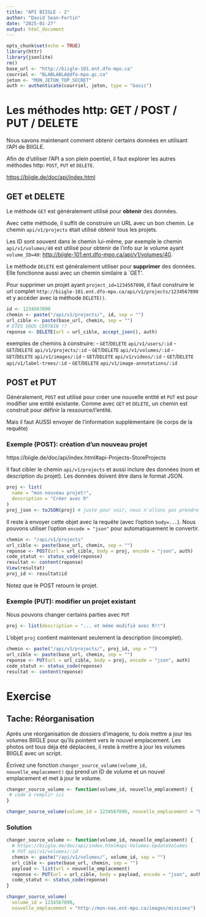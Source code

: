 ```yaml
---
title: "API BIIGLE - 2"
author: "David Sean-Fortin"
date: "2025-01-27"
output: html_document
---
```


```r
opts_chunk$set(echo = TRUE)
library(httr)
library(jsonlite)
rm()
base_url <- "http://biigle-101.ent.dfo-mpo.ca"
courriel <- "BLABLABLA@dfo-mpo.gc.ca"
jeton <- "MON_JETON_TOP_SECRET"
auth <- authenticate(courriel, jeton, type = "basic")
```

# Les méthodes http: GET / POST / PUT / DELETE

Nous savons maintenant comment obtenir certains données en utilisant l'API de BIIGLE.

Afin de d'utiliser l'API a son plein poentiel, il faut explorer les autres méthodes http: `POST`, `PUT` et `DELETE`.

<https://biigle.de/doc/api/index.html>

## GET et DELETE
Le méthode `GET` est généralement utilisé pour **obtenir** des données.

Avec cette méthode, il suffit de construire un URL avec un bon chemin.
Le chemin `api/v1/projects` était utilisé obtenir tous les projets.

Les ID sont souvent dans le chemin lui-même, par exemple le chemin `api/v1/volumes/40` est utilisé pour obtenir de l'info sur le volume ayant `volume_ID=40`: <http://biigle-101.ent.dfo-mpo.ca/api/v1/volumes/40>.

Le méthode `DELETE` est généralement utiliser pour **supprimer** des données. Elle fonctionne aussi avec un chemin similaire à `GET'.

Pour supprimer un projet ayant `project_id=1234567890`, il faut construire le url complet `http://biigle-101.ent.dfo-mpo.ca/api/v1/projects/1234567890` et y accéder avec la méthode `DELETE()`.

```r
id <- 1234567890
chemin <- paste("/api/v1/projects/", id, sep = "")
url_cible <- paste(base_url, chemin, sep = "")
# ETES VOUS CERTAIN !?
reponse <- DELETE(url = url_cible, accept_json(), auth)
```

exemples de chemins à construire:
- `GET`/`DELETE` `api/v1/users/:id`
- `GET`/`DELETE` `api/v1/projects/:id`
- `GET`/`DELETE` `api/v1/volumes/:id`
- `GET`/`DELETE` `api/v1/images/:id`
- `GET`/`DELETE` `api/v1/videos/:id`
- `GET`/`DELETE` `api/v1/label-trees/:id`
- `GET`/`DELETE` `api/v1/image-annotations/:id`

## POST et PUT
Généralement, `POST` est utilisé pour créer une nouvelle entité et `PUT` est pour modifier une entité existante.
Comme avec `GET` et `DELETE`, un chemin est construit pour définir la ressource/l'entité.

Mais il faut AUSSI envoyer de l'information supplémentaire (le corps de la requête)

### Exemple (POST): création d'un nouveau projet

https://biigle.de/doc/api/index.html#api-Projects-StoreProjects

Il faut cibler le chemin `api/v1/projects` et aussi inclure des données (nom et description du projet).
Les données doivent être dans le format JSON.

```r
proj <- list(
  name = "mon nouveau projet!",
  description = "Créer avec R"
)
proj_json <- toJSON(proj) # juste pour voir, nous n'allons pas prendre cette objet
```

Il reste à envoyer cette objet avec la requête (avec l'option `body=...`). 
Nous pouvons utiliser l'option `encode = "json"` pour automatiquement le convertir.
```r
chemin <- "/api/v1/projects"
url_cible <- paste(base_url, chemin, sep = "")
reponse <- POST(url = url_cible, body = proj, encode = "json", auth)
code_statut <- status_code(reponse)
resultat <- content(reponse)
View(resultat)
proj_id <- resultat$id
```
Notez que le POST retourn le projet.

### Exemple (PUT): modifier un projet existant
Nous pouvons changer certains parties avec `PUT`
```r
proj <- list(description = "... et même modifié avec R!!")
```
L'objet `proj` contient maintenant seulement la description (incomplet).
```r
chemin <- paste("/api/v1/projects/", proj_id, sep = "")
url_cible <- paste(base_url, chemin, sep = "")
reponse <- PUT(url = url_cible, body = proj, encode = "json", auth)
code_statut <- status_code(reponse)
resultat <- content(reponse)
```

# Exercise

## Tache: Réorganisation

Après une réorganisation de dossiers d'imagerie, tu dois mettre a jour les volumes BIIGLE pour qu'ils pointent vers le nouvel emplacement.
Les photos ont tous déja été déplacées, il reste à mettre à jour les volumes BIIGLE avec un script.

Écrivez une fonction `changer_source_volume(volume_id, nouvelle_emplacement)` qui prend un ID de volume et un nouvel emplacement et met à jour le volume.

```r
changer_source_volume <- function(volume_id, nouvelle_emplacement) {
 # code à remplir ici
}

changer_source_volume(volume_id = 1234567890, nouvelle_emplacement = "http://mon-nas.ent-mpo.ca/images/missions")
```

### Solution

```r
changer_source_volume <- function(volume_id, nouvelle_emplacement) {
  # https://biigle.de/doc/api/index.html#api-Volumes-UpdateVolumes
  # PUT api/v1/volumes/:id
  chemin <- paste("/api/v1/volumes/", volume_id, sep = "")
  url_cible <- paste(base_url, chemin, sep = "")
  payload <- list(url = nouvelle_emplacement)
  reponse <- PUT(url = url_cible, body = payload, encode = "json", auth)
  code_statut <- status_code(reponse)
}

changer_source_volume(
  volume_id = 1234567890,
  nouvelle_emplacement = "http://mon-nas.ent-mpo.ca/images/missions")
```
